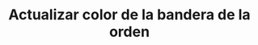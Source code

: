 ---
title: "Actualizar color de la bandera de la orden"
description: "Usa este método para modificar el color de la bandera de un pedido."
openapi: patch /orders/{id}/orderFlagColor
--- 